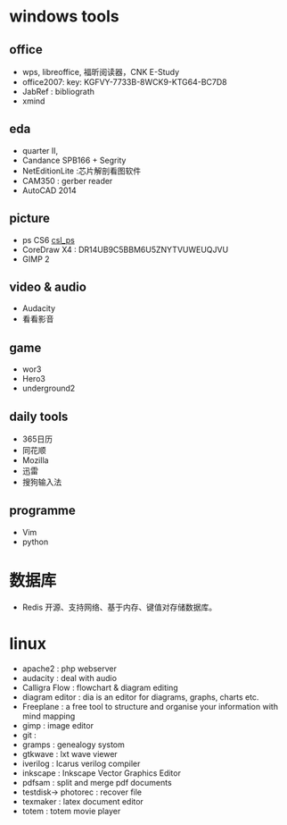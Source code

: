= windows tools =
== office ==
* wps, libreoffice, 福昕阅读器，CNK E-Study
* office2007: key: KGFVY-7733B-8WCK9-KTG64-BC7D8
* JabRef : bibliograth
* xmind
== eda ==
* quarter II, 
* Candance SPB166 + Segrity
* NetEditionLite :芯片解剖看图软件
* CAM350 : gerber reader
* AutoCAD 2014
== picture ==
* ps CS6 [[csl_ps]]
* CoreDraw X4 : DR14UB9C5BBM6U5ZNYTVUWEUQJVU
* GIMP 2
== video & audio ==
* Audacity
* 看看影音
== game ==
* wor3
* Hero3
* underground2
== daily tools ==
* 365日历
* 同花顺
* Mozilla
* 迅雷
* 搜狗输入法
== programme ==
* Vim
* python
= 数据库 =
* Redis 开源、支持网络、基于内存、键值对存储数据库。

= linux =
* apache2 : php webserver
* audacity : deal with audio
* Calligra Flow : flowchart & diagram editing
* diagram editor : dia is an editor for diagrams, graphs, charts etc.
* Freeplane : a free tool to structure and organise your information with mind mapping
* gimp : image editor
* git : 
* gramps : genealogy systom
* gtkwave : lxt wave viewer
* iverilog : Icarus verilog compiler
* inkscape : Inkscape Vector Graphics Editor
* pdfsam : split and merge pdf documents
* testdisk-> photorec : recover file
* texmaker : latex document editor
* totem : totem movie player


